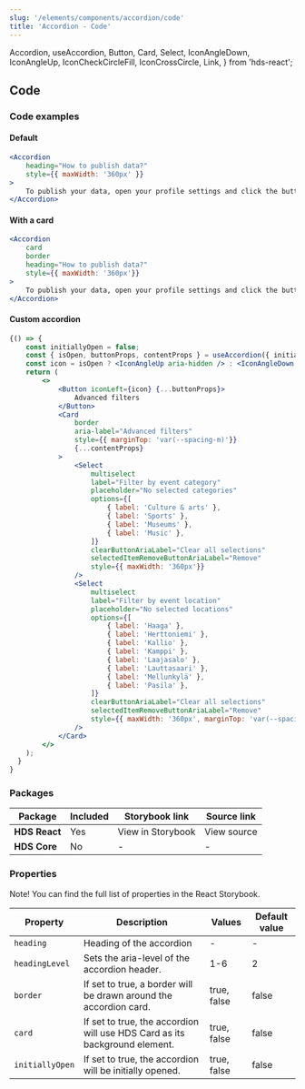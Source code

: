 ```yaml
---
slug: '/elements/components/accordion/code'
title: 'Accordion - Code'
---
```


  Accordion,
  useAccordion,
  Button,
  Card,
  Select,
  IconAngleDown,
  IconAngleUp,
  IconCheckCircleFill,
  IconCrossCircle,
  Link,
} from 'hds-react';


## Code

### Code examples 

#### Default
<Playground>


```jsx
<Accordion
    heading="How to publish data?"
    style={{ maxWidth: '360px' }}
>
    To publish your data, open your profile settings and click the button 'Publish'.
</Accordion>
```

</Playground>

#### With a card
<Playground>


```jsx
<Accordion 
    card 
    border
    heading="How to publish data?"
    style={{ maxWidth: '360px'}}
>
    To publish your data, open your profile settings and click the button 'Publish'.
</Accordion>
```

</Playground>

#### Custom accordion
<Playground>


```jsx
{() => {
    const initiallyOpen = false;
    const { isOpen, buttonProps, contentProps } = useAccordion({ initiallyOpen });
    const icon = isOpen ? <IconAngleUp aria-hidden /> : <IconAngleDown aria-hidden />;
    return (
        <>
            <Button iconLeft={icon} {...buttonProps}>
                Advanced filters
            </Button>
            <Card
                border
                aria-label="Advanced filters"
                style={{ marginTop: 'var(--spacing-m)'}}
                {...contentProps}
            >
                <Select
                    multiselect
                    label="Filter by event category"
                    placeholder="No selected categories"
                    options={[
                        { label: 'Culture & arts' },
                        { label: 'Sports' },
                        { label: 'Museums' },
                        { label: 'Music' },
                    ]}
                    clearButtonAriaLabel="Clear all selections"
                    selectedItemRemoveButtonAriaLabel="Remove"
                    style={{ maxWidth: '360px'}}
                />
                <Select
                    multiselect
                    label="Filter by event location"
                    placeholder="No selected locations"
                    options={[
                        { label: 'Haaga' },
                        { label: 'Herttoniemi' },
                        { label: 'Kallio' },
                        { label: 'Kamppi' },
                        { label: 'Laajasalo' },
                        { label: 'Lauttasaari' },
                        { label: 'Mellunkylä' },
                        { label: 'Pasila' },
                    ]}
                    clearButtonAriaLabel="Clear all selections"
                    selectedItemRemoveButtonAriaLabel="Remove"
                    style={{ maxWidth: '360px', marginTop: 'var(--spacing-s)'}}
                />
            </Card>
        </>
    );
  }
}
```

</Playground>



### Packages
| Package           | Included                      | Storybook link                                                                                                                      | Source link   |
| ----------------- | ----------------------------- | ----------------------------------------------------------------------------------------------------------------------------------- | ------------- |
| **HDS React**     | <IconCheckCircleFill /> Yes   | <Link size="M" external href="/storybook/react/?path=/story/components-accordion--default">View in Storybook</Link>  | <Link size="M" external href="https://github.com/City-of-Helsinki/helsinki-design-system/blob/master/packages/react/src/components/accordion/Accordion.tsx">View source</Link> |
| **HDS Core**      | <IconCrossCircle /> No        | -  | - |

### Properties
Note! You can find the full list of properties in the <Link size="M" href="/storybook/react/?path=/docs/components-accordion--default" external>React Storybook.</Link>

| Property                   | Description                                                                | Values      | Default value |
| -------------------------- | -------------------------------------------------------------------------- | ----------- | ------------- |
| `heading`                  | Heading of the accordion                                                   | -           | -             |
| `headingLevel`             | Sets the aria-level of the accordion header.                               | 1-6         | 2             |
| `border`                   | If set to true, a border will be drawn around the accordion card.          | true, false | false         |
| `card`                     | If set to true, the accordion will use HDS Card as its background element. | true, false | false         |
| `initiallyOpen`            | If set to true, the accordion will be initially opened.                    | true, false | false         |

